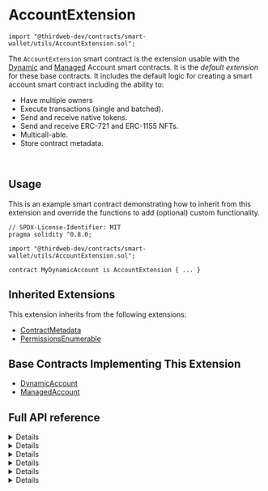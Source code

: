 
# AccountExtension

```solidity
import "@thirdweb-dev/contracts/smart-wallet/utils/AccountExtension.sol";
```

The `AccountExtension` smart contract is the extension usable with the [Dynamic](/contracts/build/base-contracts/erc-4337/dynamic-account) and [Managed](/contracts/build/base-contracts/erc-4337/managed-account) Account smart contracts. It is the _default extension_ for these base contracts.
It includes the default logic for creating a smart account smart contract including the ability to:

- Have multiple owners
- Execute transactions (single and batched).
- Send and receive native tokens.
- Send and receive ERC-721 and ERC-1155 NFTs.
- Multicall-able.
- Store contract metadata.

<br />

<GithubButtonLink href="https://github.com/thirdweb-dev/contracts/blob/main/contracts/prebuilts/account/utils/AccountExtension.sol" />

## Usage

This is an example smart contract demonstrating how to inherit from this extension and override the functions to add (optional) custom functionality.

```solidity
// SPDX-License-Identifier: MIT
pragma solidity ^0.8.0;

import "@thirdweb-dev/contracts/smart-wallet/utils/AccountExtension.sol";

contract MyDynamicAccount is AccountExtension { ... }
```

## Inherited Extensions

This extension inherits from the following extensions:

- [ContractMetadata](/contracts/build/extensions/general/ContractMetadata)
- [PermissionsEnumerable](/contracts/build/extensions/general/Permissions-enumerable)

## Base Contracts Implementing This Extension

- [DynamicAccount](/contracts/build/base-contracts/erc-4337/dynamic-account)
- [ManagedAccount](/contracts/build/base-contracts/erc-4337/managed-account)

## Full API reference

<Details summary="execute">
<div>

Executes a transaction (called directly from an admin, or by entryPoint)

```solidity
function execute(
    address _target,
    uint256 _value,
    bytes calldata _calldata
) external virtual onlyAdminOrEntrypoint {
    _call(_target, _value, _calldata);
}
```

#### \_target

The target contract to call.

#### \_value

The amount of native tokens to send to the target contract.

#### \_calldata

The `bytes` calldata to send to the target contract.

</div>
</Details>

<Details summary="executeBatch">
<div>

Executes a sequence transaction (called directly from an admin, or by entryPoint)

```solidity
function executeBatch(
    address[] calldata _target,
    uint256[] calldata _value,
    bytes[] calldata _calldata
) external virtual onlyAdminOrEntrypoint {
    require(_target.length == _calldata.length && _target.length == _value.length, "Account: wrong array lengths.");
    for (uint256 i = 0; i < _target.length; i++) {
        _call(_target[i], _value[i], _calldata[i]);
    }
}
```

#### \_target

The target contracts to call.

#### \_value

The amounts of native tokens to send to the target contracts.

#### \_calldata

The `bytes` calldata to send to the target contracts.

</div>
</Details>

<Details summary="_call">
<div>

Calls a target contract and reverts if it fails.

```solidity
function _call(
    address _target,
    uint256 value,
    bytes memory _calldata
) internal {
    (bool success, bytes memory result) = _target.call{ value: value }(_calldata);
    if (!success) {
        assembly {
            revert(add(result, 32), mload(result))
        }
    }
}
```

#### \_target

The target contract to call.

#### \_value

The amount of native tokens to send to the target contract.

#### \_calldata

The `bytes` calldata to send to the target contract.

</div>
</Details>

<Details summary="_canSetContractURI">
<div>

Returns whether contract metadata can be set in the given execution context.

```solidity
function _canSetContractURI() internal view virtual override returns (bool) {
    return hasRole(DEFAULT_ADMIN_ROLE, msg.sender);
}
```

</div>
</Details>

<Details summary="_setupRole">
<div>

Registers a signer in the factory.

```solidity
function _setupRole(bytes32 role, address account) internal virtual override {
    super._setupRole(role, account);
    if (role == SIGNER_ROLE && factory.code.length > 0) {
        IAccountFactory(factory).addSigner(account);
    }
}
```

#### role

The role to set up. Must be of type `bytes32`.

#### account

The address of the account to register for the role.

</div>
</Details>

<Details summary="_revokeRole">
<div>

Un-registers a signer in the factory.

```solidity
function _revokeRole(bytes32 role, address account) internal virtual override {
    super._revokeRole(role, account);
    if (role == SIGNER_ROLE && factory.code.length > 0) {
        IAccountFactory(factory).removeSigner(account);
    }
}
```

#### role

The role to revoke. Must be of type `bytes32`.

#### account

The address of the account to un-register for the role.

</div>
</Details>

